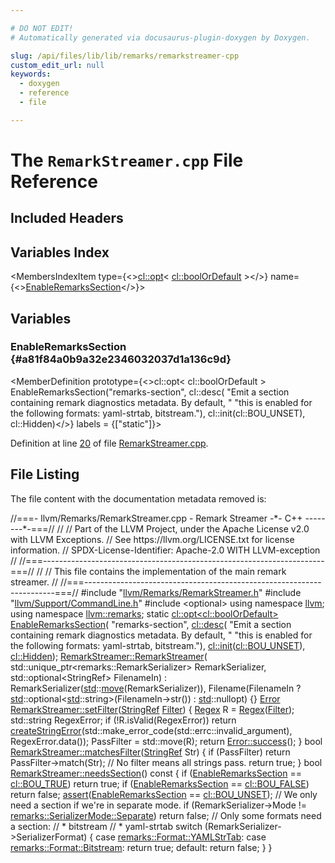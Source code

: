 ```yaml
---

# DO NOT EDIT!
# Automatically generated via docusaurus-plugin-doxygen by Doxygen.

slug: /api/files/lib/lib/remarks/remarkstreamer-cpp
custom_edit_url: null
keywords:
  - doxygen
  - reference
  - file

---
```





# The `RemarkStreamer.cpp` File Reference

<DoxygenPage pluginConfig={pluginConfig}>



## Included Headers

<IncludesList>
<IncludesListItem
  filePath="llvm/Remarks/RemarkStreamer.h"
  permalink="/docs/api/files/include/include/llvm/include/llvm/remarks/remarkstreamer-h"
  isLocal="true" />
<IncludesListItem
  filePath="llvm/Support/CommandLine.h"
  permalink="/docs/api/files/include/include/llvm/include/llvm/support/commandline-h"
  isLocal="true" />
<IncludesListItem
  filePath="optional"
  permalink=""
  isLocal="false" />
</IncludesList>

## Variables Index

<MembersIndex>

<MembersIndexItem
  type={<><a href="/docs/api/classes/llvm/cl/opt">cl::opt</a>&lt; <a href="/docs/api/namespaces/llvm/cl/#a9241f2e42b7587b123c885d7a659ad44">cl::boolOrDefault</a> &gt;</>}
  name={<><a href="#a81f84a0b9a32e2346032037d1a136c9d">EnableRemarksSection</a></>}>
</MembersIndexItem>

</MembersIndex>


<SectionDefinition>

## Variables

### EnableRemarksSection {#a81f84a0b9a32e2346032037d1a136c9d}

<MemberDefinition
  prototype={<>cl::opt&lt; cl::boolOrDefault &gt; EnableRemarksSection(&quot;remarks-section&quot;, cl::desc( &quot;Emit a section containing remark diagnostics metadata. By default, &quot; &quot;this is enabled for the following formats: yaml-strtab, bitstream.&quot;), cl::init(cl::BOU&#95;UNSET), cl::Hidden)</>}
  labels = {["static"]}>

Definition at line <a href="#l00020">20</a> of file <a href="/docs/api/files/lib/lib/remarks/remarkstreamer-cpp">RemarkStreamer.cpp</a>.
</MemberDefinition>

</SectionDefinition>

## File Listing

The file content with the documentation metadata removed is:

<ProgramListing>

<Link id="l00001" /><CodeLine lineNumber="1"><Highlight kind="comment">//===- llvm/Remarks/RemarkStreamer.cpp - Remark Streamer -&#42;- C++ --------&#42;-===//</Highlight><Highlight kind="normal"></Highlight></CodeLine>
<Link id="l00002" /><CodeLine lineNumber="2"><Highlight kind="normal"></Highlight><Highlight kind="comment">//</Highlight><Highlight kind="normal"></Highlight></CodeLine>
<Link id="l00003" /><CodeLine lineNumber="3"><Highlight kind="normal"></Highlight><Highlight kind="comment">// Part of the LLVM Project, under the Apache License v2.0 with LLVM Exceptions.</Highlight><Highlight kind="normal"></Highlight></CodeLine>
<Link id="l00004" /><CodeLine lineNumber="4"><Highlight kind="normal"></Highlight><Highlight kind="comment">// See https://llvm.org/LICENSE.txt for license information.</Highlight><Highlight kind="normal"></Highlight></CodeLine>
<Link id="l00005" /><CodeLine lineNumber="5"><Highlight kind="normal"></Highlight><Highlight kind="comment">// SPDX-License-Identifier: Apache-2.0 WITH LLVM-exception</Highlight><Highlight kind="normal"></Highlight></CodeLine>
<Link id="l00006" /><CodeLine lineNumber="6"><Highlight kind="normal"></Highlight><Highlight kind="comment">//</Highlight><Highlight kind="normal"></Highlight></CodeLine>
<Link id="l00007" /><CodeLine lineNumber="7"><Highlight kind="normal"></Highlight><Highlight kind="comment">//===----------------------------------------------------------------------===//</Highlight><Highlight kind="normal"></Highlight></CodeLine>
<Link id="l00008" /><CodeLine lineNumber="8"><Highlight kind="normal"></Highlight><Highlight kind="comment">//</Highlight><Highlight kind="normal"></Highlight></CodeLine>
<Link id="l00009" /><CodeLine lineNumber="9"><Highlight kind="normal"></Highlight><Highlight kind="comment">// This file contains the implementation of the main remark streamer.</Highlight><Highlight kind="normal"></Highlight></CodeLine>
<Link id="l00010" /><CodeLine lineNumber="10"><Highlight kind="normal"></Highlight><Highlight kind="comment">//</Highlight><Highlight kind="normal"></Highlight></CodeLine>
<Link id="l00011" /><CodeLine lineNumber="11"><Highlight kind="normal"></Highlight><Highlight kind="comment">//===----------------------------------------------------------------------===//</Highlight><Highlight kind="normal"></Highlight></CodeLine>
<Link id="l00012" /><CodeLine lineNumber="12"><Highlight kind="normal"></Highlight></CodeLine>
<Link id="l00013" /><CodeLine lineNumber="13"><Highlight kind="normal"></Highlight><Highlight kind="preprocessor">#include &quot;<a href="/docs/api/files/include/include/llvm/include/llvm/remarks/remarkstreamer-h">llvm/Remarks/RemarkStreamer.h</a>&quot;</Highlight><Highlight kind="normal"></Highlight></CodeLine>
<Link id="l00014" /><CodeLine lineNumber="14"><Highlight kind="normal"></Highlight><Highlight kind="preprocessor">#include &quot;<a href="/docs/api/files/include/include/llvm/include/llvm/support/commandline-h">llvm/Support/CommandLine.h</a>&quot;</Highlight><Highlight kind="normal"></Highlight></CodeLine>
<Link id="l00015" /><CodeLine lineNumber="15"><Highlight kind="normal"></Highlight><Highlight kind="preprocessor">#include &lt;optional&gt;</Highlight><Highlight kind="normal"></Highlight></CodeLine>
<Link id="l00016" /><CodeLine lineNumber="16"><Highlight kind="normal"></Highlight></CodeLine>
<Link id="l00017" /><CodeLine lineNumber="17"><Highlight kind="normal"></Highlight><Highlight kind="keyword">using namespace </Highlight><Highlight kind="normal"><a href="/docs/api/namespaces/llvm">llvm</a>;</Highlight></CodeLine>
<Link id="l00018" /><CodeLine lineNumber="18"><Highlight kind="normal"></Highlight><Highlight kind="keyword">using namespace </Highlight><Highlight kind="normal"><a href="/docs/api/namespaces/llvm/remarks">llvm::remarks</a>;</Highlight></CodeLine>
<Link id="l00019" /><CodeLine lineNumber="19"><Highlight kind="normal"></Highlight></CodeLine>
<Link id="l00020" /><CodeLine lineNumber="20" lineLink="#a81f84a0b9a32e2346032037d1a136c9d"><Highlight kind="normal"></Highlight><Highlight kind="keyword">static</Highlight><Highlight kind="normal"> <a href="/docs/api/classes/llvm/cl/opt">cl::opt&lt;cl::boolOrDefault&gt;</a> <a href="#a81f84a0b9a32e2346032037d1a136c9d">EnableRemarksSection</a>(</Highlight></CodeLine>
<Link id="l00021" /><CodeLine lineNumber="21"><Highlight kind="normal">    </Highlight><Highlight kind="stringliteral">&quot;remarks-section&quot;</Highlight><Highlight kind="normal">,</Highlight></CodeLine>
<Link id="l00022" /><CodeLine lineNumber="22"><Highlight kind="normal">    <a href="/docs/api/structs/llvm/cl/desc">cl::desc</a>(</Highlight></CodeLine>
<Link id="l00023" /><CodeLine lineNumber="23"><Highlight kind="normal">        </Highlight><Highlight kind="stringliteral">&quot;Emit a section containing remark diagnostics metadata. By default, &quot;</Highlight><Highlight kind="normal"></Highlight></CodeLine>
<Link id="l00024" /><CodeLine lineNumber="24"><Highlight kind="normal">        </Highlight><Highlight kind="stringliteral">&quot;this is enabled for the following formats: yaml-strtab, bitstream.&quot;</Highlight><Highlight kind="normal">),</Highlight></CodeLine>
<Link id="l00025" /><CodeLine lineNumber="25"><Highlight kind="normal">    <a href="/docs/api/namespaces/llvm/cl/#ac12e6a8f3a1b511f0dee2ed6de0ae806">cl::init</a>(<a href="/docs/api/namespaces/llvm/cl/#a9241f2e42b7587b123c885d7a659ad44aa5bd521ebe67ddf0e90f1a9e540a6d43">cl::BOU&#95;UNSET</a>), <a href="/docs/api/namespaces/llvm/cl/#a68075925a54790e71ca790e1d4f21a40a263ac008d8d31f13ce460395fc4cf7e6">cl::Hidden</a>);</Highlight></CodeLine>
<Link id="l00026" /><CodeLine lineNumber="26"><Highlight kind="normal"></Highlight></CodeLine>
<Link id="l00027" /><CodeLine lineNumber="27" lineLink="/docs/api/classes/llvm/remarks/remarkstreamer/#a6f86074dc309ee64587dc3658bfc8273"><Highlight kind="normal"><a href="/docs/api/classes/llvm/remarks/remarkstreamer/#a6f86074dc309ee64587dc3658bfc8273">RemarkStreamer::RemarkStreamer</a>(</Highlight></CodeLine>
<Link id="l00028" /><CodeLine lineNumber="28"><Highlight kind="normal">    std::unique&#95;ptr&lt;remarks::RemarkSerializer&gt; RemarkSerializer,</Highlight></CodeLine>
<Link id="l00029" /><CodeLine lineNumber="29"><Highlight kind="normal">    std::optional&lt;StringRef&gt; FilenameIn)</Highlight></CodeLine>
<Link id="l00030" /><CodeLine lineNumber="30"><Highlight kind="normal">    : RemarkSerializer(<a href="/docs/api/namespaces/std">std</a>::<a href="/docs/api/namespaces/llvm/#abfc9c7ecf70f66901e439f7c04ef3dbb">move</a>(RemarkSerializer)),</Highlight></CodeLine>
<Link id="l00031" /><CodeLine lineNumber="31"><Highlight kind="normal">      Filename(FilenameIn ? <a href="/docs/api/namespaces/std">std</a>::optional&lt;<a href="/docs/api/namespaces/std">std</a>::string&gt;(FilenameIn-&gt;str())</Highlight></CodeLine>
<Link id="l00032" /><CodeLine lineNumber="32"><Highlight kind="normal">                          : <a href="/docs/api/namespaces/std">std</a>::nullopt) &#123;&#125;</Highlight></CodeLine>
<Link id="l00033" /><CodeLine lineNumber="33"><Highlight kind="normal"></Highlight></CodeLine>
<Link id="l00034" /><CodeLine lineNumber="34" lineLink="/docs/api/classes/llvm/remarks/remarkstreamer/#a1fb29ff297a87c4e95d366750079f525"><Highlight kind="normal"><a href="/docs/api/classes/llvm/error">Error</a> <a href="/docs/api/classes/llvm/remarks/remarkstreamer/#a1fb29ff297a87c4e95d366750079f525">RemarkStreamer::setFilter</a>(<a href="/docs/api/classes/llvm/stringref">StringRef</a> <a href="/docs/api/namespaces/llvm/#aaee5189b9c4db9ad666a88abaf1ee0c4ad7778d0c64b6ba21494c97f77a66885a">Filter</a>) &#123;</Highlight></CodeLine>
<Link id="l00035" /><CodeLine lineNumber="35"><Highlight kind="normal">  <a href="/docs/api/classes/llvm/regex">Regex</a> R = <a href="/docs/api/classes/llvm/regex">Regex</a>(<a href="/docs/api/namespaces/llvm/#aaee5189b9c4db9ad666a88abaf1ee0c4ad7778d0c64b6ba21494c97f77a66885a">Filter</a>);</Highlight></CodeLine>
<Link id="l00036" /><CodeLine lineNumber="36"><Highlight kind="normal">  std::string RegexError;</Highlight></CodeLine>
<Link id="l00037" /><CodeLine lineNumber="37"><Highlight kind="normal">  </Highlight><Highlight kind="keywordflow">if</Highlight><Highlight kind="normal"> (!R.isValid(RegexError))</Highlight></CodeLine>
<Link id="l00038" /><CodeLine lineNumber="38"><Highlight kind="normal">    </Highlight><Highlight kind="keywordflow">return</Highlight><Highlight kind="normal"> <a href="/docs/api/namespaces/llvm/#a4d2fd926089a58d482fb67a362e11bad">createStringError</a>(std::make&#95;error&#95;code(std::errc::invalid&#95;argument),</Highlight></CodeLine>
<Link id="l00039" /><CodeLine lineNumber="39"><Highlight kind="normal">                             RegexError.data());</Highlight></CodeLine>
<Link id="l00040" /><CodeLine lineNumber="40"><Highlight kind="normal">  PassFilter = std::move(R);</Highlight></CodeLine>
<Link id="l00041" /><CodeLine lineNumber="41"><Highlight kind="normal">  </Highlight><Highlight kind="keywordflow">return</Highlight><Highlight kind="normal"> <a href="/docs/api/classes/llvm/error/#a4dfd0813c3d0e0a30439b5a3e9196b59">Error::success</a>();</Highlight></CodeLine>
<Link id="l00042" /><CodeLine lineNumber="42"><Highlight kind="normal">&#125;</Highlight></CodeLine>
<Link id="l00043" /><CodeLine lineNumber="43"><Highlight kind="normal"></Highlight></CodeLine>
<Link id="l00044" /><CodeLine lineNumber="44" lineLink="/docs/api/classes/llvm/remarks/remarkstreamer/#a9ee23ff9437827d7926a120560a6b363"><Highlight kind="normal"></Highlight><Highlight kind="keywordtype">bool</Highlight><Highlight kind="normal"> <a href="/docs/api/classes/llvm/remarks/remarkstreamer/#a9ee23ff9437827d7926a120560a6b363">RemarkStreamer::matchesFilter</a>(<a href="/docs/api/classes/llvm/stringref">StringRef</a> Str) &#123;</Highlight></CodeLine>
<Link id="l00045" /><CodeLine lineNumber="45"><Highlight kind="normal">  </Highlight><Highlight kind="keywordflow">if</Highlight><Highlight kind="normal"> (PassFilter)</Highlight></CodeLine>
<Link id="l00046" /><CodeLine lineNumber="46"><Highlight kind="normal">    </Highlight><Highlight kind="keywordflow">return</Highlight><Highlight kind="normal"> PassFilter-&gt;match(Str);</Highlight></CodeLine>
<Link id="l00047" /><CodeLine lineNumber="47"><Highlight kind="normal">  </Highlight><Highlight kind="comment">// No filter means all strings pass.</Highlight><Highlight kind="normal"></Highlight></CodeLine>
<Link id="l00048" /><CodeLine lineNumber="48"><Highlight kind="normal">  </Highlight><Highlight kind="keywordflow">return</Highlight><Highlight kind="normal"> </Highlight><Highlight kind="keyword">true</Highlight><Highlight kind="normal">;</Highlight></CodeLine>
<Link id="l00049" /><CodeLine lineNumber="49"><Highlight kind="normal">&#125;</Highlight></CodeLine>
<Link id="l00050" /><CodeLine lineNumber="50"><Highlight kind="normal"></Highlight></CodeLine>
<Link id="l00051" /><CodeLine lineNumber="51" lineLink="/docs/api/classes/llvm/remarks/remarkstreamer/#a38f30618bb9d98cdc216018182ec1a22"><Highlight kind="normal"></Highlight><Highlight kind="keywordtype">bool</Highlight><Highlight kind="normal"> <a href="/docs/api/classes/llvm/remarks/remarkstreamer/#a38f30618bb9d98cdc216018182ec1a22">RemarkStreamer::needsSection</a>()</Highlight><Highlight kind="keyword"> const </Highlight><Highlight kind="normal">&#123;</Highlight></CodeLine>
<Link id="l00052" /><CodeLine lineNumber="52"><Highlight kind="normal">  </Highlight><Highlight kind="keywordflow">if</Highlight><Highlight kind="normal"> (<a href="#a81f84a0b9a32e2346032037d1a136c9d">EnableRemarksSection</a> == <a href="/docs/api/namespaces/llvm/cl/#a9241f2e42b7587b123c885d7a659ad44ad7c4bd83c337c86d34f6c2d8eba1e736">cl::BOU&#95;TRUE</a>)</Highlight></CodeLine>
<Link id="l00053" /><CodeLine lineNumber="53"><Highlight kind="normal">    </Highlight><Highlight kind="keywordflow">return</Highlight><Highlight kind="normal"> </Highlight><Highlight kind="keyword">true</Highlight><Highlight kind="normal">;</Highlight></CodeLine>
<Link id="l00054" /><CodeLine lineNumber="54"><Highlight kind="normal"></Highlight></CodeLine>
<Link id="l00055" /><CodeLine lineNumber="55"><Highlight kind="normal">  </Highlight><Highlight kind="keywordflow">if</Highlight><Highlight kind="normal"> (<a href="#a81f84a0b9a32e2346032037d1a136c9d">EnableRemarksSection</a> == <a href="/docs/api/namespaces/llvm/cl/#a9241f2e42b7587b123c885d7a659ad44a4e55599a5b5277382b14e6e8eb1f63ef">cl::BOU&#95;FALSE</a>)</Highlight></CodeLine>
<Link id="l00056" /><CodeLine lineNumber="56"><Highlight kind="normal">    </Highlight><Highlight kind="keywordflow">return</Highlight><Highlight kind="normal"> </Highlight><Highlight kind="keyword">false</Highlight><Highlight kind="normal">;</Highlight></CodeLine>
<Link id="l00057" /><CodeLine lineNumber="57"><Highlight kind="normal"></Highlight></CodeLine>
<Link id="l00058" /><CodeLine lineNumber="58"><Highlight kind="normal">  <a href="/docs/api/files/lib/lib/target/lib/target/amdgpu/silowercontrolflow-cpp/#a4868c5d81c5ccc98c47aeab6244346a0">assert</a>(<a href="#a81f84a0b9a32e2346032037d1a136c9d">EnableRemarksSection</a> == <a href="/docs/api/namespaces/llvm/cl/#a9241f2e42b7587b123c885d7a659ad44aa5bd521ebe67ddf0e90f1a9e540a6d43">cl::BOU&#95;UNSET</a>);</Highlight></CodeLine>
<Link id="l00059" /><CodeLine lineNumber="59"><Highlight kind="normal"></Highlight></CodeLine>
<Link id="l00060" /><CodeLine lineNumber="60"><Highlight kind="normal">  </Highlight><Highlight kind="comment">// We only need a section if we&#39;re in separate mode.</Highlight><Highlight kind="normal"></Highlight></CodeLine>
<Link id="l00061" /><CodeLine lineNumber="61"><Highlight kind="normal">  </Highlight><Highlight kind="keywordflow">if</Highlight><Highlight kind="normal"> (RemarkSerializer-&gt;Mode != <a href="/docs/api/namespaces/llvm/remarks/#ae5b0a3a7cf356fc6c7602b8279061a66a8244cf379b2a4a11d4706e53f510a5f6">remarks::SerializerMode::Separate</a>)</Highlight></CodeLine>
<Link id="l00062" /><CodeLine lineNumber="62"><Highlight kind="normal">    </Highlight><Highlight kind="keywordflow">return</Highlight><Highlight kind="normal"> </Highlight><Highlight kind="keyword">false</Highlight><Highlight kind="normal">;</Highlight></CodeLine>
<Link id="l00063" /><CodeLine lineNumber="63"><Highlight kind="normal"></Highlight></CodeLine>
<Link id="l00064" /><CodeLine lineNumber="64"><Highlight kind="normal">  </Highlight><Highlight kind="comment">// Only some formats need a section:</Highlight><Highlight kind="normal"></Highlight></CodeLine>
<Link id="l00065" /><CodeLine lineNumber="65"><Highlight kind="normal">  </Highlight><Highlight kind="comment">// &#42; bitstream</Highlight><Highlight kind="normal"></Highlight></CodeLine>
<Link id="l00066" /><CodeLine lineNumber="66"><Highlight kind="normal">  </Highlight><Highlight kind="comment">// &#42; yaml-strtab</Highlight><Highlight kind="normal"></Highlight></CodeLine>
<Link id="l00067" /><CodeLine lineNumber="67"><Highlight kind="normal">  </Highlight><Highlight kind="keywordflow">switch</Highlight><Highlight kind="normal"> (RemarkSerializer-&gt;SerializerFormat) &#123;</Highlight></CodeLine>
<Link id="l00068" /><CodeLine lineNumber="68"><Highlight kind="normal">  </Highlight><Highlight kind="keywordflow">case</Highlight><Highlight kind="normal"> <a href="/docs/api/namespaces/llvm/remarks/#a6e038f443b9029221c590524f08be0bea8bc4f729719767dd102c6ac3e55adf1d">remarks::Format::YAMLStrTab</a>:</Highlight></CodeLine>
<Link id="l00069" /><CodeLine lineNumber="69"><Highlight kind="normal">  </Highlight><Highlight kind="keywordflow">case</Highlight><Highlight kind="normal"> <a href="/docs/api/namespaces/llvm/remarks/#a6e038f443b9029221c590524f08be0bea0b79eab5aacf81d139c4eaec818a549a">remarks::Format::Bitstream</a>:</Highlight></CodeLine>
<Link id="l00070" /><CodeLine lineNumber="70"><Highlight kind="normal">    </Highlight><Highlight kind="keywordflow">return</Highlight><Highlight kind="normal"> </Highlight><Highlight kind="keyword">true</Highlight><Highlight kind="normal">;</Highlight></CodeLine>
<Link id="l00071" /><CodeLine lineNumber="71"><Highlight kind="normal">  </Highlight><Highlight kind="keywordflow">default</Highlight><Highlight kind="normal">:</Highlight></CodeLine>
<Link id="l00072" /><CodeLine lineNumber="72"><Highlight kind="normal">    </Highlight><Highlight kind="keywordflow">return</Highlight><Highlight kind="normal"> </Highlight><Highlight kind="keyword">false</Highlight><Highlight kind="normal">;</Highlight></CodeLine>
<Link id="l00073" /><CodeLine lineNumber="73"><Highlight kind="normal">  &#125;</Highlight></CodeLine>
<Link id="l00074" /><CodeLine lineNumber="74"><Highlight kind="normal">&#125;</Highlight></CodeLine>

</ProgramListing>


</DoxygenPage>
